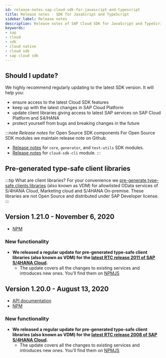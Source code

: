 ```yaml
---
id: release-notes-sap-cloud-sdk-for-javascript-and-typescript
title: Release notes - SDK for JavaScript and TypeScript
sidebar_label: Release notes
description: Release notes of SAP Cloud SDK for JavaScript and TypeScript, stay up to date with the recent features, fixes, dependency updates and recommendedations.
keywords:
- sap
- cloud
- sdk
- cloud native
- cloud sdk
- sap cloud sdk
---
```



<BuildBadge />


## Should I update?
We highly recommend regularly updating to the latest SDK version. It will help you:

- ensure access to the latest Cloud SDK features
- keep up with the latest changes in SAP Cloud Platform
- update client libraries giving access to latest SAP services on SAP Cloud Platform and S4/HANA
- protect yourself from bugs and breaking changes in the future

:::note _Release notes_ for Open Source SDK components
For Open Source SDK modules we maintain release note on Github.

- [Release notes](https://github.com/SAP/cloud-sdk-js/releases) for `core`, `generator`, and `test-utils` SDK modules.
- [Release notes](https://github.com/SAP/cloud-sdk-cli/releases) for `cloud-sdk-cli` module.
:::


## Pre-generated type-safe client libraries

:::tip What are client libraries?
For your convenience we [pre-generate type-safe clients libraries](https://www.npmjs.com/search?q=%40sap%2Fcloud-sdk-vdm-*) (also known as VDM) for allowlisted OData services of S/4HANA Cloud, Marketing cloud and S/4HANA On-premise. These libraries are not Open Source and distributed under SAP Developer license.
:::

## Version 1.21.0 - November 6, 2020

- [NPM](https://www.npmjs.com/search?q=%40sap%2Fcloud-sdk-vdm-*)

### New functionality

- **We released a regular update for pre-generated type-safe client libraries (also known as VDM) for the [latest RTC release 2011 of SAP S/4HANA Cloud](https://blogs.sap.com/2020/10/28/sap-s-4hana-cloud-2011-release/).**
  - The update covers all the changes to existing services and introduces new ones. You'll find them on [NPMJS](https://www.npmjs.com/search?q=%40sap%2Fcloud-sdk-vdm-*)


## Version 1.20.0 - August 13, 2020

- [API documentation](https://help.sap.com/doc/c0ae2e82b25e4b77855f00ec098ddf8f/1.0/en-US/index.html)
- [NPM](https://www.npmjs.com/search?q=%40sap%2Fcloud-sdk-vdm-*)

### New functionality

- **We released a regular update for pre-generated type-safe client libraries (also known as VDM) for the [latest RTC release 2008 of SAP S/4HANA Cloud](https://news.sap.com/2020/08/sap-s4hana-cloud-release-2008-stay-ahead-change/).**
  - The update covers all the changes to existing services and introduces new ones. You'll find them on [NPMJS](https://www.npmjs.com/search?q=%40sap%2Fcloud-sdk-vdm-*)
